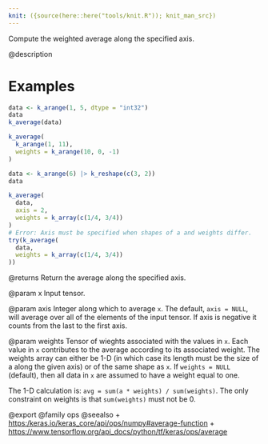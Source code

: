 ```yaml
---
knit: ({source(here::here("tools/knit.R")); knit_man_src})
---
```

Compute the weighted average along the specified axis.

@description

# Examples
```r
data <- k_arange(1, 5, dtype = "int32")
data
k_average(data)

k_average(
  k_arange(1, 11),
  weights = k_arange(10, 0, -1)
)

data <- k_arange(6) |> k_reshape(c(3, 2))
data

k_average(
  data,
  axis = 2,
  weights = k_array(c(1/4, 3/4))
)
# Error: Axis must be specified when shapes of a and weights differ.
try(k_average(
  data,
  weights = k_array(c(1/4, 3/4))
))
```

@returns
Return the average along the specified axis.

@param x
Input tensor.

@param axis
Integer along which to average `x`. The default, `axis = NULL`,
will average over all of the elements of the input tensor. If axis
is negative it counts from the last to the first axis.

@param weights
Tensor of wieghts associated with the values in `x`. Each
value in `x` contributes to the average according to its
associated weight. The weights array can either be 1-D (in which
case its length must be the size of a along the given axis) or of
the same shape as `x`. If `weights = NULL` (default), then all data
in `x` are assumed to have a weight equal to one.

The 1-D calculation is: `avg = sum(a * weights) / sum(weights)`.
The only constraint on weights is that `sum(weights)` must not be 0.

@export
@family ops
@seealso
+ <https:/keras.io/keras_core/api/ops/numpy#average-function>
+ <https://www.tensorflow.org/api_docs/python/tf/keras/ops/average>
